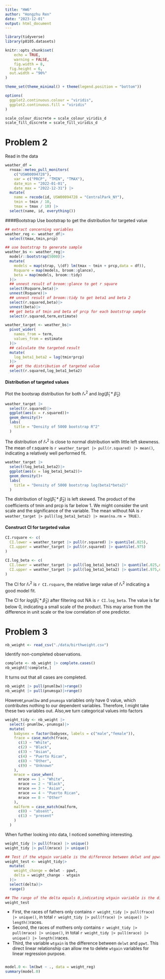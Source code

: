 ```yaml
---
title: "HW6"
author: "Hongzhu Ren"
date: "2023-12-01"
output: html_document
---
```

```r
library(tidyverse)
library(p8105.datasets)

knitr::opts_chunk$set(
	echo = TRUE,
	warning = FALSE,
	fig.width = 8, 
  fig.height = 6,
  out.width = "90%"
)

theme_set(theme_minimal() + theme(legend.position = "bottom"))

options(
  ggplot2.continuous.colour = "viridis",
  ggplot2.continuous.fill = "viridis"
)

scale_colour_discrete = scale_colour_viridis_d
scale_fill_discrete = scale_fill_viridis_d
```

# Problem 2

Read in the data

```r
weather_df = 
  rnoaa::meteo_pull_monitors(
    c("USW00094728"),
    var = c("PRCP", "TMIN", "TMAX"), 
    date_min = "2022-01-01",
    date_max = "2022-12-31") |>
  mutate(
    name = recode(id, USW00094728 = "CentralPark_NY"),
    tmin = tmin / 10,
    tmax = tmax / 10) |>
  select(name, id, everything())
```

####Bootstrap
Use bootstrap to get the distribution for targeted value

```r
## extract concerning variables
weather_reg <- weather_df|>
  select(tmax,tmin,prcp)

## use bootstrap to generate sample
weather_bs <- weather_reg|>
  modelr::bootstrap(5000)|>
  mutate(
    models = map(strap, \(df) lm(tmax ~ tmin + prcp,data = df)),
    Rsquare = map(models, broom::glance),
    beta = map(models, broom::tidy)
  )|>
  ## unnest result of broom::glance to get r square  
  select(Rsquare,beta)|>
  unnest(Rsquare)|>
  ## unnest result of broom::tidy to get beta1 and beta 2
  select(r.squared,beta)|>
  unnest(beta)|>
  ## get beta of tmin and beta of prcp for each bootstrap sample 
  select(r.squared,term,estimate)

weather_target <- weather_bs|>
  pivot_wider(
    names_from = term,
    values_from = estimate
  )|>
  ## calculate the targeted result
  mutate(
    log_beta1_beta2 = log(tmin*prcp)
  )|>
  ## get the distribution of targeted value
  select(r.squared,log_beta1_beta2)
```

#### Distribution of targeted values
Plot the bootsrap distribution for both $\hat{r}_*^2$ and $log(\hat{\beta}_1*\hat{\beta}_2)$

```r
weather_target |>
  select(r.squared)|>
  ggplot(aes(x = r.squared))+
  geom_density()+
  labs(
    title = "Density of 5000 bootstrap R^2"
  )


```

The distribution of $\hat{r}_*^2$ is close to normal distribution with little left skewness. The mean of r.square is `r weather_target |> pull(r.squared) |> mean()`, indicating a relatively well performed fit.

```r
weather_target |>
  select(log_beta1_beta2)|>
  ggplot(aes(x = log_beta1_beta2))+
  geom_density()+
  labs(
    title = "Density of 5000 bootstrap log(beta1*beta2)"
  )
```

The distribution of $log(\hat{\beta}_1*\hat{\beta}_2)$ is left skewed. The product of the coefficients of tmin and prcp is far below 1. We might consider the unit scale and the significance of the variable. The mean without NA is `r weather_target |> pull(log_beta1_beta2) |> mean(na.rm = TRUE)`. 


#### Construct CI for targeted value

```r
CI.rsquare <- c(
  CI.lower = weather_target |> pull(r.squared) |> quantile(.025),
  CI.upper = weather_target |> pull(r.squared) |> quantile(.975)
)

CI.log_beta <- c(
  CI.lower = weather_target |> pull(log_beta1_beta2) |> quantile(.025,na.rm = TRUE),
  CI.upper = weather_target |> pull(log_beta1_beta2) |> quantile(.975,na.rm = TRUE)
)
```

The CI for $\hat{r}_*^2$ is `r CI.rsquare`, the relative large value of $\hat{r}_*^2$ indicating a good model fit.

The CI for $log(\hat{\beta}_1*\hat{\beta}_2)$ after filtering out NA is `r CI.log_beta`. The value is far below 0, indicating a small scale of the product. This may arise from the difference in unit scale or the low correlation of one predictor.


# Problem 3

```r
nb_weight <- read_csv("./data/birthweight.csv")
```

Identify non-completed observations.

```r
complete <- nb_weight |> complete.cases()
nb_weight[!complete,]
```

It turns out that all cases are completed.

```r
nb_weight |> pull(pnumlbw)|>range()
nb_weight |> pull(pnumsga)|>range()
```

However,`pnumlbw` and `pnumsga` variables only have 0 value, which contributes nothing to our dependent variables. Therefore, I might take these two variables out. Also,we turn categorical values into factors

```r
weight_tidy <- nb_weight |>
  select(-pnumlbw,-pnumsga)|>
  mutate(
    babysex = factor(babysex, labels = c("male","female")),
    frace = case_match(frace,
      c(1) ~ "White",
      c(2) ~ "Black",
      c(3) ~ "Asian",
      c(4) ~ "Puerto Rican",
      c(8) ~ "Other",
      c(9) ~ "Unknown"
    ),
    mrace = case_when(
      mrace == 1 ~ "White",
      mrace == 2 ~ "Black",
      mrace == 3 ~ "Asian",
      mrace == 4 ~ "Puerto Rican",
      mrace == 8 ~ "Other"
    ),
    malform = case_match(malform,
      c(0) ~ "absent",
      c(1) ~ "present"
    )
  )
```

When further looking into data, I noticed something interesting.

```r
weight_tidy |> pull(frace) |> unique()
weight_tidy |> pull(mrace) |> unique()

## Test if the wtgain variable is the difference between delwt and ppwt
weight_test <- weight_tidy|>
  mutate(
    weight_change = delwt - ppwt,
    delta = weight_change - wtgain
  )|>
  select(delta)|>
  range()

## The range of the delta equals 0,indicating wtgain variable is the difference between delwt and ppwt
weight_test
```

* First, the races of fathers only contains `r weight_tidy |> pull(frace) |> unique()`, in total `r weight_tidy |> pull(frace) |> unique() |> length()`races.
* Second, the races of mothers only contains `r weight_tidy |> pull(mrace) |> unique()`, in total `r weight_tidy |> pull(mrace) |> unique() |> length()`races.
* Third, the variable `wtgain` is the difference between `delwt` and `ppwt`. This direct linear relationship can allow me to delete `wtgain` variables for linear regression purpose.



```r

```


```r
model.0 <- lm(bwt ~ ., data = weight_reg)
summary(model.0)
```

